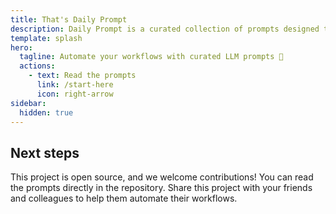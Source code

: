 ```yaml
---
title: That's Daily Prompt
description: Daily Prompt is a curated collection of prompts designed to automate workflows, organized by LLM model for easy access and integration.
template: splash
hero:
  tagline: Automate your workflows with curated LLM prompts 🤖
  actions:
    - text: Read the prompts
      link: /start-here
      icon: right-arrow
sidebar:
  hidden: true
---
```



## Next steps

<CardGrid stagger>
  <Card title="Write prompt" icon="pencil">
    This project is open source, and we welcome contributions!
  </Card>
  <Card title="Read prompt" icon="comment">
    You can read the prompts directly in the repository.
  </Card>
  <Card title="Share prompt" icon="star">
    Share this project with your friends and colleagues to help them automate
    their workflows.
  </Card>
</CardGrid>
